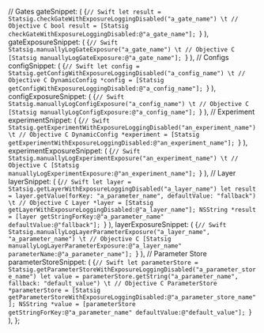 
  // Gates
  gateSnippet: (
    <CodeBlock language="swift">
      {`// Swift
let result = Statsig.checkGateWithExposureLoggingDisabled("a_gate_name")
\t
// Objective C
bool result = [Statsig checkGateWithExposureLoggingDisabled:@"a_gate_name"];
`}
    </CodeBlock>
  ),
  gateExposureSnippet: (
    <CodeBlock language="swift">
      {`// Swift
Statsig.manuallyLogGateExposure("a_gate_name")
\t
// Objective C
[Statsig manuallyLogGateExposure:@"a_gate_name"];
`}
    </CodeBlock>
  ),
  // Configs
  configSnippet: (
    <CodeBlock language="swift">
      {`// Swift
let config = Statsig.getConfigWithExposureLoggingDisabled("a_config_name")
\t
// Objective C
DynamicConfig *config = [Statsig getConfigWithExposureLoggingDisabled:@"a_config_name"];
`}
    </CodeBlock>
  ),
  configExposureSnippet: (
    <CodeBlock language="swift">
      {`// Swift
Statsig.manuallyLogConfigExposure("a_config_name")
\t
// Objective C
[Statsig manuallyLogConfigExposure:@"a_config_name"];
`}
    </CodeBlock>
  ),
  // Experiment
  experimentSnippet: (
    <CodeBlock language="swift">
      {`// Swift
Statsig.getExperimentWithExposureLoggingDisabled("an_experiment_name")
\t
// Objective C
DynamicConfig *experiment = [Statsig getExperimentWithExposureLoggingDisabled:@"an_experiment_name"];
`}
    </CodeBlock>
  ),
  experimentExposureSnippet: (
    <CodeBlock language="swift">
      {`// Swift
Statsig.manuallyLogExperimentExposure("an_experiment_name")
\t
// Objective C
[Statsig manuallyLogExperimentExposure:@"an_experiment_name"];
`}
    </CodeBlock>
  ),
  // Layer
  layerSnippet: (
    <CodeBlock language="swift">
      {`// Swift
let layer = Statsig.getLayerWithExposureLoggingDisabled("a_layer_name")
let result = layer.getValue(forKey: "a_parameter_name", defaultValue: "fallback")
\t
// Objective C
Layer *layer = [Statsig getLayerWithExposureLoggingDisabled:@"a_layer_name"];
NSString *result = [layer getStringForKey:@"a_parameter_name" defaultValue:@"fallback"];
`}
    </CodeBlock>
  ),
  layerExposureSnippet: (
    <CodeBlock language="swift">
      {`// Swift
Statsig.manuallyLogLayerParameterExposure("a_layer_name", "a_parameter_name")
\t
// Objective C
[Statsig manuallyLogLayerParameterExposure:@"a_layer_name" parameterName:@"a_parameter_name"];
`}
    </CodeBlock>
  ),
  // Parameter Store
  parameterStoreSnippet: (
    <CodeBlock language="swift">
      {`// Swift
let parameterStore = Statsig.getParameterStoreWithExposureLoggingDisabled("a_parameter_store_name")
let value = parameterStore.getString("a_parameter_name", fallback: "default_value")
\t
// Objective C
ParameterStore *parameterStore = [Statsig getParameterStoreWithExposureLoggingDisabled:@"a_parameter_store_name"];
NSString *value = [parameterStore getStringForKey:@"a_parameter_name" defaultValue:@"default_value"];
`}
    </CodeBlock>
  ),
};
